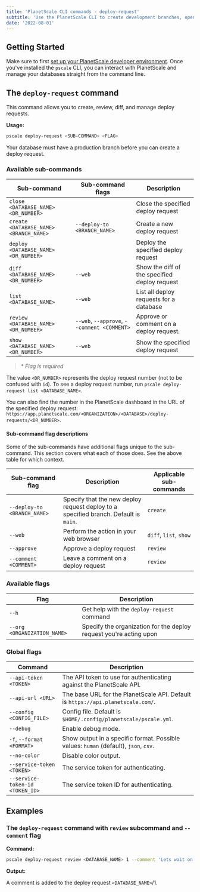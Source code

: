 ```yaml
---
title: 'PlanetScale CLI commands - deploy-request'
subtitle: 'Use the PlanetScale CLI to create development branches, open deploy requests, and make non-blocking schema changes directly from your terminal.'
date: '2022-08-01'
---
```


## Getting Started

Make sure to first [set up your PlanetScale developer environment](/docs/concepts/planetscale-environment-setup). Once you've installed the `pscale` CLI, you can interact with PlanetScale and manage your databases straight from the command line.

## The `deploy-request` command

This command allows you to create, review, diff, and manage deploy requests.

**Usage:**

```bash
pscale deploy-request <SUB-COMMAND> <FLAG>
```

<InfoBlock type="note">
  Your database must have a production branch before you can create a deploy request.
</InfoBlock>

### Available sub-commands

| **Sub-command**                        | **Sub-command flags**                       | **Description**                               |
| -------------------------------------- | ------------------------------------------- | --------------------------------------------- |
| `close <DATABASE_NAME> <DR_NUMBER>`    |                                             | Close the specified deploy request            |
| `create <DATABASE_NAME> <BRANCH_NAME>` | `--deploy-to <BRANCH_NAME>`                 | Create a new deploy request                   |
| `deploy <DATABASE_NAME> <DR_NUMBER>`   |                                             | Deploy the specified deploy request           |
| `diff <DATABASE_NAME> <DR_NUMBER>`     | `--web`                                     | Show the diff of the specified deploy request |
| `list <DATABASE_NAME>`                 | `--web`                                     | List all deploy requests for a database       |
| `review <DATABASE_NAME> <DR_NUMBER>`   | `--web`, `--approve`, `--comment <COMMENT>` | Approve or comment on a deploy request.       |
| `show <DATABASE_NAME> <DR_NUMBER>`     | `--web`                                     | Show the specified deploy request             |

> \* _Flag is required_

The value `<DR_NUMBER>` represents the deploy request number (not to be confused with `id`). To see a deploy request number, run `pscale deploy-request list <DATABASE_NAME>`.

You can also find the number in the PlanetScale dashboard in the URL of the specified deploy request: `https://app.planetscale.com/<ORGANIZATION>/<DATABASE>/deploy-requests/<DR_NUMBER>`.

#### Sub-command flag descriptions

Some of the sub-commands have additional flags unique to the sub-command. This section covers what each of those does. See the above table for which context.

| **Sub-command flag**        | **Description**                                                                      | **Applicable sub-commands** |
| --------------------------- | ------------------------------------------------------------------------------------ | --------------------------- |
| `--deploy-to <BRANCH_NAME>` | Specify that the new deploy request deploy to a specified branch. Default is `main`. | `create`                    |
| `--web`                     | Perform the action in your web browser                                               | `diff`, `list`, `show`      |
| `--approve`                 | Approve a deploy request                                                             | `review`                    |
| `--comment <COMMENT>`       | Leave a comment on a deploy request                                                  | `review`                    |

### Available flags

| **Flag**                    | **Description**                                                    |
| --------------------------- | ------------------------------------------------------------------ |
| `--h`                       | Get help with the `deploy-request` command                         |
| `--org <ORGANIZATION_NAME>` | Specify the organization for the deploy request you're acting upon |

### Global flags

| **Command**                     | **Description**                                                                      |
| ------------------------------- | ------------------------------------------------------------------------------------ |
| `--api-token <TOKEN>`           | The API token to use for authenticating against the PlanetScale API.                 |
| `--api-url <URL>`               | The base URL for the PlanetScale API. Default is `https://api.planetscale.com/`.     |
| `--config <CONFIG_FILE>`        | Config file. Default is `$HOME/.config/planetscale/pscale.yml`.                      |
| `--debug`                       | Enable debug mode.                                                                   |
| `-f`, `--format <FORMAT>`       | Show output in a specific format. Possible values: `human` (default), `json`, `csv`. |
| `--no-color`                    | Disable color output.                                                                |
| `--service-token <TOKEN>`       | The service token for authenticating.                                                |
| `--service-token-id <TOKEN_ID>` | The service token ID for authenticating.                                             |

## Examples

### The `deploy-request` command with `review` subcommand and `--comment` flag

**Command:**

```bash
pscale deploy-request review <DATABASE_NAME> 1 --comment 'Lets wait on this.'
```

**Output:**

A comment is added to the deploy request `<DATABASE_NAME>`/1.

